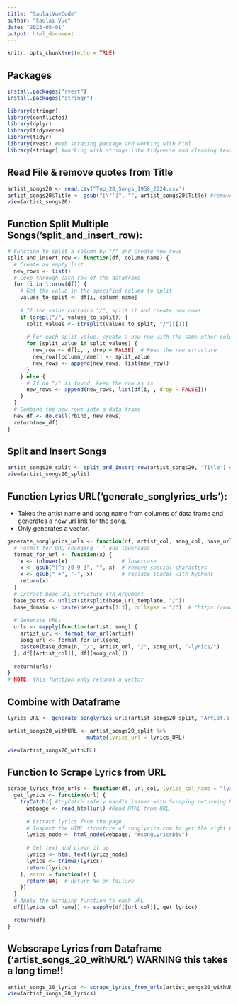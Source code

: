 ```yaml
---
title: "SaulaiVueCode"
author: "Saulai Vue"
date: "2025-05-01"
output: html_document
---
```


```r
knitr::opts_chunk$set(echo = TRUE)
```

## Packages

```r
install.packages("rvest")
install.packages("stringr")
```

```r
library(stringr)
library(conflicted)
library(dplyr)
library(tidyverse)
library(tidyr)
library(rvest) #web scraping package and working with html
library(stringr) #working with strings into tidyverse and cleaning text strings
```

## Read File & remove quotes from Title

```r
artist_songs20 <- read.csv("Top_20_Songs_1958_2024.csv")
artist_songs20$Title <- gsub("[\"']", "", artist_songs20$Title) #remove quotes from Title
view(artist_songs20)
``` 

## Function Split Multiple Songs('split_and_insert_row):

```r
# Function to split a column by "/" and create new rows
split_and_insert_row <- function(df, column_name) {
  # Create an empty list
  new_rows <- list()
  # Loop through each row of the dataframe
  for (i in 1:nrow(df)) {
    # Get the value in the specified column to split
    values_to_split <- df[i, column_name]
    
    # If the value contains "/", split it and create new rows
    if (grepl("/", values_to_split)) {
      split_values <- strsplit(values_to_split, "/")[[1]]
      
      # For each split value, create a new row with the same other column values
      for (split_value in split_values) {
        new_row <- df[i, , drop = FALSE]  # Keep the row structure
        new_row[[column_name]] <- split_value
        new_rows <- append(new_rows, list(new_row))
      }
    } else {
      # If no "/" is found, keep the row as is
      new_rows <- append(new_rows, list(df[i, , drop = FALSE]))
    }
  }
  # Combine the new rows into a data frame
  new_df <- do.call(rbind, new_rows)
  return(new_df)
}
```

## Split and Insert Songs

```r
artist_songs20_split <- split_and_insert_row(artist_songs20, "Title") # arguments for function 'split_and_insert_row(data.frame, column name in quotes)'. ONLY splits after character "/"
view(artist_songs20_split)
```

## Function Lyrics URL('generate_songlyrics_urls'):
- Takes the artist name and song name from columns of data frame and generates a new url link for the song.
- Only generates a vector.

```r
generate_songlyrics_urls <- function(df, artist_col, song_col, base_url_template) {
  # Format for URL changing '-' and lowercase
  format_for_url <- function(x) {
    x <- tolower(x)                 # lowercase
    x <- gsub("[^a-z0-9 ]", "", x)  # remove special characters
    x <- gsub(" +", "-", x)         # replace spaces with hyphens
    return(x)
  }
  # Extract base URL structure 4th Argument
  base_parts <- unlist(strsplit(base_url_template, "/"))
  base_domain <- paste(base_parts[1:3], collapse = "/")  # "https://www.songlyrics.com"
  
  # Generate URLs
  urls <- mapply(function(artist, song) {
    artist_url <- format_for_url(artist)
    song_url <- format_for_url(song)
    paste0(base_domain, "/", artist_url, "/", song_url, "-lyrics/")
  }, df[[artist_col]], df[[song_col]])
  
  return(urls)
}
# NOTE: this function only returns a vector
```

## Combine with Dataframe

```r
lyrics_URL <- generate_songlyrics_urls(artist_songs20_split, "Artist.s.", "Title", "https://www.songlyrics.com")

artist_songs20_withURL <- artist_songs20_split %>%
                         mutate(lyrics_url = lyrics_URL)

view(artist_songs20_withURL)
```

## Function to Scrape Lyrics from URL
```r
scrape_lyrics_from_urls <- function(df, url_col, lyrics_col_name = "lyrics") {
  get_lyrics <- function(url) {
    tryCatch({ #tryCatch safely handle issues with Scraping returning NA in such cases like a Network Error
      webpage <- read_html(url) #Read HTML from URL
      
      # Extract lyrics from the page
      # Inspect the HTML structure of songlyrics.com to get the right CSS selector
      lyrics_node <- html_node(webpage, "#songLyricsDiv")
      
      # Get text and clean it up
      lyrics <- html_text(lyrics_node)
      lyrics <- trimws(lyrics)
      return(lyrics)
    }, error = function(e) {
      return(NA)  # Return NA on failure
    })
  }
  # Apply the scraping function to each URL
  df[[lyrics_col_name]] <- sapply(df[[url_col]], get_lyrics)

  return(df)
}
```

## Webscrape Lyrics from Dataframe ('artist_songs_20_withURL') WARNING this takes a long time!!

```r
artist_songs_20_lyrics <- scrape_lyrics_from_urls(artist_songs20_withURL, "lyrics_url", lyrics_col_name = "lyrics")
view(artist_songs_20_lyrics)
```

